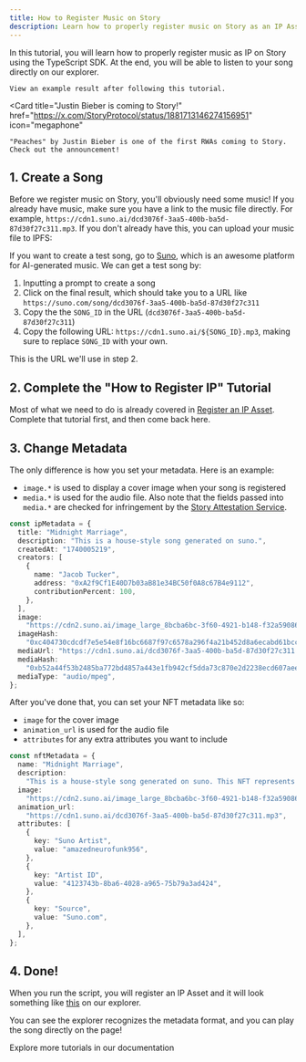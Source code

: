 ```yaml
---
title: How to Register Music on Story
description: Learn how to properly register music on Story as an IP Asset using the Typescript SDK.
---
```


In this tutorial, you will learn how to properly register music as IP on Story using the TypeScript SDK. At the end, you will be able to listen to your song directly on our explorer.

<CardGroup cols={2}>
  <Card
    title="Example Final Result"
    href="https://aeneid.explorer.story.foundation/ipa/0x70920EaC7F9748Ac5A71C82310f1ac1C7eD11f02"
    icon="house"
    
    
  >
    View an example result after following this tutorial.
  </Card>

  <Card
    title="Justin Bieber is coming to Story!"
    href="https://x.com/StoryProtocol/status/1881713146274156951"
    icon="megaphone"
    
    
  >
    "Peaches" by Justin Bieber is one of the first RWAs coming to Story. Check out the announcement!
  </Card>
</CardGroup>

## 1. Create a Song

Before we register music on Story, you'll obviously need some music! If you already have music, make sure you have a link to the music file directly. For example, `https://cdn1.suno.ai/dcd3076f-3aa5-400b-ba5d-87d30f27c311.mp3`. If you don't already have this, you can upload your music file to IPFS:

If you want to create a test song, go to [Suno](https://suno.com), which is an awesome platform for AI-generated music. We can get a test song by:

1. Inputting a prompt to create a song
2. Click on the final result, which should take you to a URL like `https://suno.com/song/dcd3076f-3aa5-400b-ba5d-87d30f27c311`
3. Copy the the `SONG_ID` in the URL (`dcd3076f-3aa5-400b-ba5d-87d30f27c311`)
4. Copy the following URL: `https://cdn1.suno.ai/${SONG_ID}.mp3`, making sure to replace `SONG_ID` with your own.

This is the URL we'll use in step 2.

## 2. Complete the "How to Register IP" Tutorial

Most of what we need to do is already covered in [Register an IP Asset](/developers/typescript-sdk/register-ip-asset). Complete that tutorial first, and then come back here.

## 3. Change Metadata

The only difference is how you set your metadata. Here is an example:

- `image.*` is used to display a cover image when your song is registered
- `media.*` is used for the audio file. Also note that the fields passed into `media.*` are checked for infringement by the [Story Attestation Service](/concepts/story-attestation-service).

```typescript main.ts
const ipMetadata = {
  title: "Midnight Marriage",
  description: "This is a house-style song generated on suno.",
  createdAt: "1740005219",
  creators: [
    {
      name: "Jacob Tucker",
      address: "0xA2f9Cf1E40D7b03aB81e34BC50f0A8c67B4e9112",
      contributionPercent: 100,
    },
  ],
  image:
    "https://cdn2.suno.ai/image_large_8bcba6bc-3f60-4921-b148-f32a59086a4c.jpeg",
  imageHash:
    "0xc404730cdcdf7e5e54e8f16bc6687f97c6578a296f4a21b452d8a6ecabd61bcc",
  mediaUrl: "https://cdn1.suno.ai/dcd3076f-3aa5-400b-ba5d-87d30f27c311.mp3",
  mediaHash:
    "0xb52a44f53b2485ba772bd4857a443e1fb942cf5dda73c870e2d2238ecd607aee",
  mediaType: "audio/mpeg",
};
```

After you've done that, you can set your NFT metadata like so:

- `image` for the cover image
- `animation_url` is used for the audio file
- `attributes` for any extra attributes you want to include

```typescript main.ts
const nftMetadata = {
  name: "Midnight Marriage",
  description:
    "This is a house-style song generated on suno. This NFT represents ownership of the IP Asset.",
  image:
    "https://cdn2.suno.ai/image_large_8bcba6bc-3f60-4921-b148-f32a59086a4c.jpeg",
  animation_url:
    "https://cdn1.suno.ai/dcd3076f-3aa5-400b-ba5d-87d30f27c311.mp3",
  attributes: [
    {
      key: "Suno Artist",
      value: "amazedneurofunk956",
    },
    {
      key: "Artist ID",
      value: "4123743b-8ba6-4028-a965-75b79a3ad424",
    },
    {
      key: "Source",
      value: "Suno.com",
    },
  ],
};
```

## 4. Done!

When you run the script, you will register an IP Asset and it will look something like [this](https://aeneid.explorer.story.foundation/ipa/0x70920EaC7F9748Ac5A71C82310f1ac1C7eD11f02) on our explorer.

You can see the explorer recognizes the metadata format, and you can play the song directly on the page!

<CardGroup cols={1}>
  <Card title="Learn More" href="/developers/tutorials" icon="book-open">
    Explore more tutorials in our documentation
  </Card>
</CardGroup>
